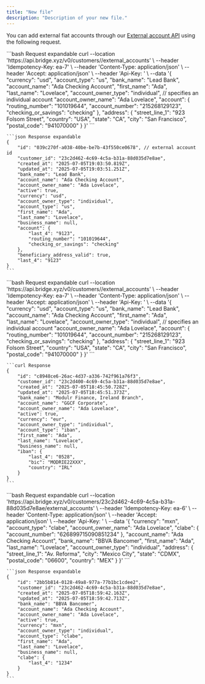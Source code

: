 ```yaml
---
title: "New file"
description: "Description of your new file."
---
```


You can add external fiat accounts through our [External account API](/api-reference/external-accounts/create-a-new-external-account) using the following request.

<Tabs>
  <Tab title="US Bank Account">
    ```bash Request expandable
    curl --location 'https://api.bridge.xyz/v0/customers/<customer-id>/external_accounts' \
    --header 'Idempotency-Key: ea-7' \
    --header 'Content-Type: application/json' \
    --header 'Accept: application/json' \
    --header 'Api-Key: <api-key>' \
    --data '{
      "currency": "usd",
      "account_type": "us",
      "bank_name": "Lead Bank",
      "account_name": "Ada Checking Account",
      "first_name": "Ada",
      "last_name": "Lovelace",
      "account_owner_type": "individual", // specifies an individual account
      "account_owner_name": "Ada Lovelace",
      "account": {
        "routing_number": "101019644",
        "account_number": "215268129123",
        "checking_or_savings": "checking"
      },
      "address": {
        "street_line_1": "923 Folsom Street",
        "country": "USA",
        "state": "CA",
        "city": "San Francisco",
        "postal_code": "941070000"
      }
    }'
    ```

    ```json Response expandable
    {
        "id": "039c270f-a038-40be-be7b-43f550ce0678", // external account id
        "customer_id": "23c2d462-4c69-4c5a-b31a-88d035d7e8ae",
        "created_at": "2025-07-05T19:03:50.819Z",
        "updated_at": "2025-07-05T19:03:51.251Z",
        "bank_name": "Lead Bank",
        "account_name": "Ada Checking Account",
        "account_owner_name": "Ada Lovelace",
        "active": true,
        "currency": "usd",
        "account_owner_type": "individual",
        "account_type": "us",
        "first_name": "Ada",
        "last_name": "Lovelace",
        "business_name": null,
        "account": {
            "last_4": "9123",
            "routing_number": "101019644",
            "checking_or_savings": "checking"
        },
        "beneficiary_address_valid": true,
        "last_4": "9123"
    }
    ```
  </Tab>
  <Tab title="SEPA IBAN">
    ```bash Request expandable
    curl --location 'https://api.bridge.xyz/v0/customers/<customer-id>/external_accounts' \
    --header 'Idempotency-Key: ea-7' \
    --header 'Content-Type: application/json' \
    --header 'Accept: application/json' \
    --header 'Api-Key: <api-key>' \
    --data '{
      "currency": "usd",
      "account_type": "us",
      "bank_name": "Lead Bank",
      "account_name": "Ada Checking Account",
      "first_name": "Ada",
      "last_name": "Lovelace",
      "account_owner_type": "individual", // specifies an individual account
      "account_owner_name": "Ada Lovelace",
      "account": {
        "routing_number": "101019644",
        "account_number": "215268129123",
        "checking_or_savings": "checking"
      },
      "address": {
        "street_line_1": "923 Folsom Street",
        "country": "USA",
        "state": "CA",
        "city": "San Francisco",
        "postal_code": "941070000"
      }
    }'
    ```

    ```curl Response
    {
        "id": "c8948ce6-26ac-4d37-a336-742f961a76f3",
        "customer_id": "23c2d400-4c69-4c5a-b31a-88d035d7e8ae",
        "created_at": "2025-07-05T18:45:50.728Z",
        "updated_at": "2025-07-05T18:45:51.373Z",
        "bank_name": "Modulr Finance, Ireland Branch",
        "account_name": "GGCF Corporate",
        "account_owner_name": "Ada Lovelace",
        "active": true,
        "currency": "eur",
        "account_owner_type": "individual",
        "account_type": "iban",
        "first_name": "Ada",
        "last_name": "Lovelace",
        "business_name": null,
        "iban": {
            "last_4": "0528",
            "bic": "MODRIE22XXX",
            "country": "IRL"
        }
    }
    ```
  </Tab>
  <Tab title="MXN CLABE">
    ```bash Request expandable
    curl --location 'https://api.bridge.xyz/v0/customers/23c2d462-4c69-4c5a-b31a-88d035d7e8ae/external_accounts' \
    --header 'Idempotency-Key: ea-6' \
    --header 'Content-Type: application/json' \
    --header 'Accept: application/json' \
    --header 'Api-Key: <api-key>' \
    --data '{
      "currency": "mxn",
      "account_type": "clabe",
      "account_owner_name": "Ada Lovelace",
      "clabe": {
        "account_number": "626899715090851234"
      },
      "account_name": "Ada Checking Account",
      "bank_name": "BBVA Bancomer",
      "first_name": "Ada",
      "last_name": "Lovelace",
      "account_owner_type": "individual",
      "address": {
        "street_line_1": "Av. Reforma",
        "city": "Mexico City",
        "state": "CDMX",
        "postal_code": "06600",
        "country": "MEX"
      }
    }'
    ```

    ```json Response expandable
    {
        "id": "2bb5b814-0128-49a8-977a-77b1bc1cdee2",
        "customer_id": "23c2d462-4c69-4c5a-b31a-88d035d7e8ae",
        "created_at": "2025-07-05T18:59:42.163Z",
        "updated_at": "2025-07-05T18:59:42.713Z",
        "bank_name": "BBVA Bancomer",
        "account_name": "Ada Checking Account",
        "account_owner_name": "Ada Lovelace",
        "active": true,
        "currency": "mxn",
        "account_owner_type": "individual",
        "account_type": "clabe",
        "first_name": "Ada",
        "last_name": "Lovelace",
        "business_name": null,
        "clabe": {
            "last_4": "1234"
        }
    }
    ```
  </Tab>
</Tabs>